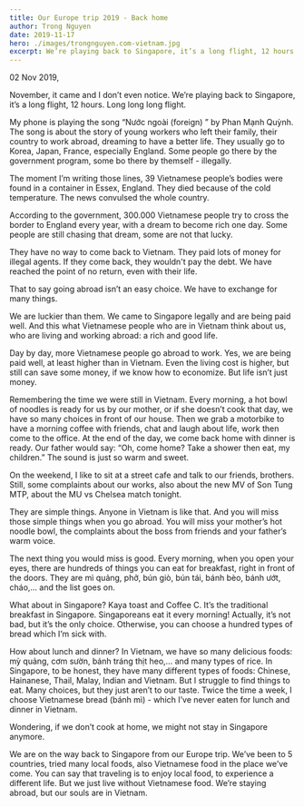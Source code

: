 ```yaml
---
title: Our Europe trip 2019 - Back home
author: Trong Nguyen
date: 2019-11-17
hero: ./images/trongnguyen.com-vietnam.jpg
excerpt: We’re playing back to Singapore, it’s a long flight, 12 hours. Long long long flight.
---
```


02 Nov 2019,

November, it came and I don’t even notice. We’re playing back to Singapore, it’s a long flight, 12 hours. Long long long flight.

My phone is playing the song “Nước ngoài (foreign) ” by Phan Mạnh Quỳnh. The song is about the story of young workers who left their family, their country to work abroad, dreaming to have a better life. They usually go to Korea, Japan, France, especially England. Some people go there by the government program, some bo there by themself - illegally.

The moment I’m writing those lines, 39 Vietnamese people’s bodies were found in a container in Essex, England. They died because of the cold temperature. The news convulsed the whole country.

According to the government, 300.000 Vietnamese people try to cross the border to England every year, with a dream to become rich one day. Some people are still chasing that dream, some are not that lucky.

They have no way to come back to Vietnam. They paid lots of money for illegal agents. If they come back, they wouldn't pay the debt. We have reached the point of no return, even with their life.

That to say going abroad isn’t an easy choice. We have to exchange for many things.

We are luckier than them. We came to Singapore legally and are being paid well. And this what Vietnamese people who are in Vietnam think about us, who are living and working abroad: a rich and good life.

Day by day, more Vietnamese people go abroad to work. Yes, we are being paid well, at least higher than in Vietnam. Even the living cost is higher, but still can save some money, if we know how to economize.
But life isn’t just money.

Remembering the time we were still in Vietnam. Every morning, a hot bowl of noodles is ready for us by our mother, or if she doesn’t cook that day, we have so many choices in front of our house. Then we grab a motorbike to have a morning coffee with friends, chat and laugh about life, work then come to the office. At the end of the day, we come back home with dinner is ready. Our father would say: “Oh, come home? Take a shower then eat, my children.” The sound is just so warm and sweet.

On the weekend, I like to sit at a street cafe and talk to our friends, brothers. Still, some complaints about our works, also about the new MV of Son Tung MTP, about the MU vs Chelsea match tonight.

They are simple things. Anyone in Vietnam is like that. And you will miss those simple things when you go abroad. You will miss your mother’s hot noodle bowl, the complaints about the boss from friends and your father’s warm voice.

The next thing you would miss is good. Every morning, when you open your eyes, there are hundreds of things you can eat for breakfast, right in front of the doors. They are mì quảng, phở, bún giò, bún tái, bánh bèo, bánh ướt, cháo,… and the list goes on.

What about in Singapore? Kaya toast and Coffee C. It’s the traditional breakfast in Singapore. Singaporeans eat it every morning! Actually, it’s not bad, but it’s the only choice. Otherwise, you can choose a hundred types of bread which I’m sick with.

How about lunch and dinner? In Vietnam, we have so many delicious foods: mỳ quảng, cơm sườn, bánh tráng thịt heo,… and many types of rice. In Singapore, to be honest, they have many different types of foods: Chinese, Hainanese, Thail, Malay, Indian and Vietnam. But I struggle to find things to eat. Many choices, but they just aren’t to our taste. Twice the time a week, I choose Vietnamese bread (bánh mì) - which I’ve never eaten for lunch and dinner in Vietnam.

Wondering, if we don’t cook at home, we might not stay in Singapore anymore.

We are on the way back to Singapore from our Europe trip. We’ve been to 5 countries, tried many local foods, also Vietnamese food in the place we’ve come. You can say that traveling is to enjoy local food, to experience a different life. But we just live without Vietnamese food. We’re staying abroad, but our souls are in Vietnam.